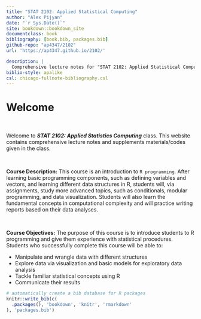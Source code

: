 ```yaml
--- 
title: "STAT 2102: Applied Statistical Computing"
author: "Alex Pijyan"
date: "`r Sys.Date()`"
site: bookdown::bookdown_site
documentclass: book
bibliography: [book.bib, packages.bib]
github-repo: "ap4347/2102"
url: 'https://ap4347.github.io/2102/'

description: |
  Comprehensive lecture notes for "STAT 2102: Applied Statistical Computing" class
biblio-style: apalike
csl: chicago-fullnote-bibliography.csl
---
```


# Welcome {-}

&nbsp;

Welcome to **_STAT 2102: Applied Statistics Computing_** class. This website contains comprehensive lecture notes and supplements materials/codes given in the class.

&nbsp;

**Course Description:** This course is an introduction to `R programming`. After learning basic programming components, such as defining variables and vectors, and learning different data structures in R, students will, via assignments, study more advanced topics, such as conditionals, modular programming, and data visualization. Students will also learn the fundamental concepts in computational complexity and will practice writing reports based on their data analyses.

&nbsp;

**Course Objectives:** The purpose of this course is to introduce students to R programming and give them experience with statistical procedures. Students who successfully complete this course will be able to:

* Manipulate and wrangle data with different structures
* Explore data via visualization and basic models for exploratory data analysis
* Tackle familiar statistical concepts using R
* Communicate their results




```r
# automatically create a bib database for R packages
knitr::write_bib(c(
  .packages(), 'bookdown', 'knitr', 'rmarkdown'
), 'packages.bib')
```
